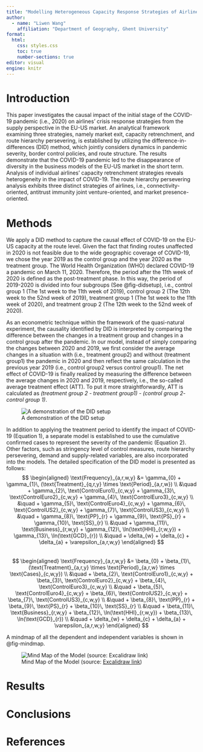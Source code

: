 ```yaml
---
title: "Modelling Heterogeneous Capacity Response Strategies of Airlines in the Initial Stage of the COVID-19 Pandemic in the EU-US Market"
author: 
  - name: "Liwen Wang"
    affiliation: "Department of Geography, Ghent University"
format:
  html:
    css: styles.css
    toc: true
    number-sections: true
editor: visual
engine: knitr
---
```


# Introduction {#sec-intro}

<!-- TODO: add content -->

This paper investigates the causal impact of the initial stage of the COVID-19 pandemic (i.e., 2020) on airlines’ crisis response strategies from the supply perspective in the EU-US market. An analytical framework examining three strategies, namely market exit, capacity retrenchment, and route hierarchy persevering, is established by utilizing the difference-in-differences (DID) method, which jointly considers dynamics in pandemic severity, border control policies, and route structure. The results demonstrate that the COVID-19 pandemic led to the disappearance of diversity in the business models of the EU-US market in the short term. Analysis of individual airlines’ capacity retrenchment strategies reveals heterogeneity in the impact of COVID-19. The route hierarchy persevering analysis exhibits three distinct strategies of airlines, i.e., connectivity-oriented, antitrust immunity joint venture-oriented, and market presence-oriented. 

# Methods {#sec-methods}

We apply a DID method to capture the causal effect of COVID-19 on the EU-US capacity at the route level. Given the fact that finding routes unaffected in 2020 is not feasible due to the wide geographic coverage of COVID-19, we chose the year 2019 as the control group and the year 2020 as the treatment group. The World Health Organization (WHO) declared COVID-19 a pandemic on March 11, 2020. Therefore, the period after the 11th week of 2020 is defined as the post-treatment phase. In this way, the period of 2019-2020 is divided into four subgroups (See @fig-didsetup), i.e., control group 1 (The 1st week to the 11th week of 2019), control group 2 (The 12th week to the 52nd week of 2019), treatment group 1 (The 1st week to the 11th week of 2020), and treatment group 2 (The 12th week to the 52nd week of 2020).

As an econometric technique within the framework of the quasi-natural experiment, the causality identified by DID is interpreted by comparing the difference between the changes in a treatment group and changes in a control group after the pandemic. In our model, instead of simply comparing the changes between 2020 and 2019, we first consider the average changes in a situation with (i.e., treatment group2) and without (treatment group1) the pandemic in 2020 and then reflect the same calculation in the previous year 2019 (i.e., control group2 versus control group1). The net effect of COVID-19 is finally realized by measuring the difference between the average changes in 2020 and 2019, respectively, i.e., the so-called average treatment effect (ATT). To put it more straightforwardly, ATT is calculated as *(treatment group 2 - treatment group1) - (control group 2- control group 1)*.

![A demonstration of the DID setup](images/clipboard-575496743.png){#fig-didsetup}

In addition to applying the treatment period to identify the impact of COVID-19 (Equation 1), a separate model is established to use the cumulative confirmed cases to represent the severity of the pandemic (Equation 2). Other factors, such as stringency level of control measures, route hierarchy persevering, demand and supply-related variables, are also incorporated into the models. The detailed specification of the DID model is presented as follows: $$
\begin{aligned}
\text{Frequency}_{a,r,w,y} 
&= \gamma_{0} 
+ \gamma_{1}\, (\text{Treatment}_{q,r,y} \times \text{Period}_{a,r,w}) \\
&\quad + \gamma_{2}\, \text{ControlEuro1}_{c,w,y} 
+ \gamma_{3}\, \text{ControlEuro2}_{c,w,y} 
+ \gamma_{4}\, \text{ControlEuro3}_{c,w,y} \\
&\quad + \gamma_{5}\, \text{ControlEuro4}_{c,w,y} 
+ \gamma_{6}\, \text{ControlUS2}_{c,w,y} 
+ \gamma_{7}\, \text{ControlUS3}_{c,w,y} \\
&\quad + \gamma_{8}\, \text{PP}_{r} 
+ \gamma_{9}\, \text{PS}_{r} 
+ \gamma_{10}\, \text{SS}_{r} \\
&\quad + \gamma_{11}\, \text{Business}_{r,w,y} 
+ \gamma_{12}\, \ln(\text{HHI}_{r,w,y}) 
+ \gamma_{13}\, \ln(\text{GCD}_{r}) \\
&\quad + \delta_{w} + \delta_{c} + \delta_{a} + \varepsilon_{a,r,w,y}
\end{aligned}
$$\
$$
\begin{aligned}
\text{Frequency}_{a,r,w,y} 
&= \beta_{0} 
+ \beta_{1}\, (\text{Treatment}_{a,r,y} \times \text{Period}_{a,r,w} \times \text{Cases}_{c,w,y}) \\
&\quad + \beta_{2}\, \text{ControlEuro1}_{c,w,y} 
+ \beta_{3}\, \text{ControlEuro2}_{c,w,y} 
+ \beta_{4}\, \text{ControlEuro3}_{c,w,y} \\
&\quad + \beta_{5}\, \text{ControlEuro4}_{c,w,y} 
+ \beta_{6}\, \text{ControlUS2}_{c,w,y} 
+ \beta_{7}\, \text{ControlUS3}_{c,w,y} \\
&\quad + \beta_{8}\, \text{PP}_{r} 
+ \beta_{9}\, \text{PS}_{r} 
+ \beta_{10}\, \text{SS}_{r} \\
&\quad + \beta_{11}\, \text{Business}_{r,w,y} 
+ \beta_{12}\, \ln(\text{HHI}_{r,w,y}) 
+ \beta_{13}\, \ln(\text{GCD}_{r}) \\
&\quad + \delta_{w} + \delta_{c} + \delta_{a} + \varepsilon_{a,r,w,y}
\end{aligned}
$$

A mindmap of all the dependent and independent variables is shown in @fig-mindmap.

![Mind Map of the Model (source: [Excalidraw link](https://excalidraw.com/#json=GV-mpxtXJ49RE_2L4dh_L,XnsEPIwl5MymwmqkBuEQJg))](images/clipboard-4116348667.png){#fig-mindmap}

# Results {#sec-results}



# Conclusions {#sec-discussion}



# References
